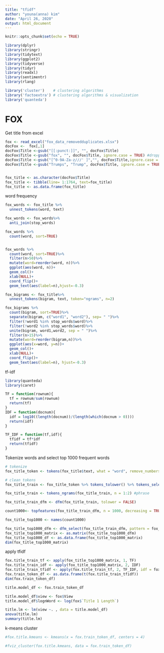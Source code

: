 ```yaml
---
title: "tfidf"
author: "youna(anna) kim"
date: "April 26, 2020"
output: html_document
---
```


```r
knitr::opts_chunk$set(echo = TRUE)
```

```r

library(dplyr)
library(stringr)
library(tidytext)
library(ggplot2)
library(tidyverse)
library(tidyr)
library(readxl)
library(sentimentr)
library(rlang)

library('cluster')    # clustering algorithms
library('factoextra') # clustering algorithms & visualization
library('quanteda')

```
# FOX

Get title from excel
```r

fox <- read_excel("fox_data_removedduplicates.xlsx")
docFox <-  fox[,1]
docFox$Title <-gsub("[[:punct:]]", "", docFox$Title)
docFox$Title <-gsub("fox", "", docFox$Title, ignore.case = TRUE) #dropping fox
docFox$Title <-gsub("[^0-9A-Za-z///' ]","", docFox$Title,ignore.case = TRUE)
docFox$Title <-gsub("Trumps", "Trump", docFox$Title, ignore.case = TRUE)


fox_title <- as.character(docFox$Title)
fox_title <- tibble(line= 1:1764, text=fox_title)
fox_title <- as.data.frame(fox_title)

```

word frequency
```r


fox_words <- fox_title %>%
  unnest_tokens(word, text)

fox_words <- fox_words%>%
  anti_join(stop_words)

fox_words %>%
  count(word, sort=TRUE)


fox_words %>%
  count(word, sort=TRUE)%>%
  filter(n>50)%>%
  mutate(word=reorder(word, n))%>%
  ggplot(aes(word, n))+
  geom_col()+
  xlab(NULL)+
  coord_flip()+
  geom_text(aes(label=n),hjust=-0.3)

fox_bigrams <- fox_title%>%
  unnest_tokens(bigram, text, token="ngrams", n=2)

fox_bigrams %>%
  count(bigram, sort=TRUE)%>%
  separate(bigram, c("word1", "word2"), sep= " ")%>%
  filter(!word1 %in% stop_words$word)%>%
  filter(!word2 %in% stop_words$word)%>%
  unite(bigram, word1,word2, sep = " ")%>%
  filter(n>15)%>%
  mutate(word=reorder(bigram,n))%>%
  ggplot(aes(x=word, y=n))+
  geom_col()+
  xlab(NULL)+
  coord_flip()+
  geom_text(aes(label=n), hjust=-0.3)

```

tf-idf
```r

library(quanteda)
library(caret)

TF = function(rownum){
  tf = rownum/sum(rownum)
  return(tf)
}
IDF = function(docnum){
  idf = log10((length(docnum))/(length(which(docnum > 0))))
  return(idf)
}

TF_IDF = function(tf,idf){
  tfidf = tf*idf
  return(tfidf)
}

```

Tokenize words and select top 1000 frequent words
```r
# tokenize
fox_title_token <- tokens(fox_title$text, what = "word", remove_numbers = TRUE, remove_punct = TRUE, remove_symbols = TRUE, remove_hyphens = TRUE)

# clean tokens
fox_title_train <- fox_title_token %>% tokens_tolower() %>% tokens_select(stopwords(), selection = "remove") %>% tokens_wordstem(language="english")

fox_title_train <- tokens_ngrams(fox_title_train, n = 1:2) #phrase

fox_title_train_dfm <- dfm(fox_title_train, tolower = FALSE)

count1000<- topfeatures(fox_title_train_dfm, n = 1000, decreasing = TRUE, scheme = c("count", "docfreq"), group = NULL)

fox_title_top1000 <- names(count1000)

fox_title_top1000_dfm <- dfm_select(fox_title_train_dfm, pattern = fox_title_top1000)
fox_title_top1000_matrix <- as.matrix(fox_title_top1000_dfm)
fox_title_top1000_df <- as.data.frame(fox_title_top1000_matrix)
dim(fox_title_top1000_matrix)
```

apply tfidf
```r

fox.title_train_tf <- apply(fox_title_top1000_matrix, 1, TF)
fox.title_train_idf <- apply(fox_title_top1000_matrix, 2, IDF)
fox.title_train_tfidf <- apply(fox.title_train_tf, 2, TF_IDF, idf = fox.title_train_idf)
fox.train_token_df <- as.data.frame(t(fox.title_train_tfidf))
dim(fox.train_token_df)

```


```r

title.model_df <- fox.train_token_df

title.model_df$view <- fox$View
title.model_df$lognWord <- log(fox$`Title 1 Length`)

title.lm <- lm(view ~. , data = title.model_df)
anova(title.lm)
summary(title.lm)

```

k-means cluster
```r

#fox.title.kmeans <- kmeans(x = fox.train_token_df, centers = 4)

#fviz_cluster(fox.title.kmeans, data = fox.train_token_df)

```



